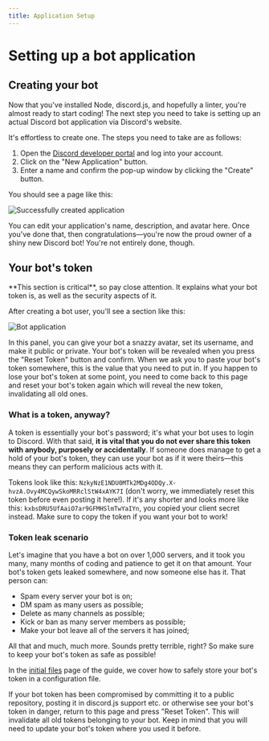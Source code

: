 ```yaml
---
title: Application Setup
---
```


# Setting up a bot application

## Creating your bot

Now that you've installed Node, discord.js, and hopefully a linter, you're almost ready to start coding! The next step you need to take is setting up an actual Discord bot application via Discord's website.

It's effortless to create one. The steps you need to take are as follows:

1. Open the [Discord developer portal](https://discord.com/developers/applications) and log into your account.
2. Click on the "New Application" button.
3. Enter a name and confirm the pop-up window by clicking the "Create" button.

You should see a page like this:

![Successfully created application](./images/create-app.png)

You can edit your application's name, description, and avatar here. Once you've done that, then congratulations—you're now the proud owner of a shiny new Discord bot! You're not entirely done, though.

## Your bot's token

<Callout type="error" title="Important">
	**This section is critical**, so pay close attention. It explains what your bot token is, as well as the security
	aspects of it.
</Callout>

After creating a bot user, you'll see a section like this:

![Bot application](./images/created-bot.png)

In this panel, you can give your bot a snazzy avatar, set its username, and make it public or private. Your bot's token will be revealed when you press the "Reset Token" button and confirm. When we ask you to paste your bot's token somewhere, this is the value that you need to put in. If you happen to lose your bot's token at some point, you need to come back to this page and reset your bot's token again which will reveal the new token, invalidating all old ones.

### What is a token, anyway?

A token is essentially your bot's password; it's what your bot uses to login to Discord. With that said, **it is vital that you do not ever share this token with anybody, purposely or accidentally**. If someone does manage to get a hold of your bot's token, they can use your bot as if it were theirs—this means they can perform malicious acts with it.

Tokens look like this: `NzkyNzE1NDU0MTk2MDg4ODQy.X-hvzA.Ovy4MCQywSkoMRRclStW4xAYK7I` (don't worry, we immediately reset this token before even posting it here!). If it's any shorter and looks more like this: `kxbsDRU5UfAaiO7ar9GFMHSlmTwYaIYn`, you copied your client secret instead. Make sure to copy the token if you want your bot to work!

### Token leak scenario

Let's imagine that you have a bot on over 1,000 servers, and it took you many, many months of coding and patience to get it on that amount. Your bot's token gets leaked somewhere, and now someone else has it. That person can:

- Spam every server your bot is on;
- DM spam as many users as possible;
- Delete as many channels as possible;
- Kick or ban as many server members as possible;
- Make your bot leave all of the servers it has joined;

All that and much, much more. Sounds pretty terrible, right? So make sure to keep your bot's token as safe as possible!

In the [initial files](/creating-your-bot/) page of the guide, we cover how to safely store your bot's token in a configuration file.

<Callout type="error" title="Resetting Your Application Token">
	If your bot token has been compromised by committing it to a public repository, posting it in discord.js support etc.
	or otherwise see your bot's token in danger, return to this page and press "Reset Token". This will invalidate all old
	tokens belonging to your bot. Keep in mind that you will need to update your bot's token where you used it before.
</Callout>
